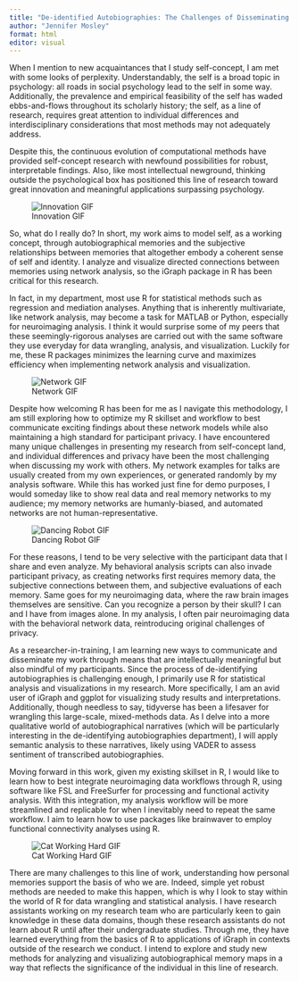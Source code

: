 ```yaml
---
title: "De-identified Autobiographies: The Challenges of Disseminating Personal Research"
author: "Jennifer Mosley"
format: html
editor: visual
---
```


When I mention to new acquaintances that I study self-concept, I am met with some looks of perplexity. Understandably, the self is a broad topic in psychology: all roads in social psychology lead to the self in some way. Additionally, the prevalence and empirical feasibility of the self has waded ebbs-and-flows throughout its scholarly history; the self, as a line of research, requires great attention to individual differences and interdisciplinary considerations that most methods may not adequately address.

Despite this, the continuous evolution of computational methods have provided self-concept research with newfound possibilities for robust, interpretable findings. Also, like most intellectual newground, thinking outside the psychological box has positioned this line of research toward great innovation and meaningful applications surpassing psychology.

![Innovation GIF](~/GitLab/Blog/learn-with-jen/posts/Post Gifs/innovation.gif)

So, what do I really do? In short, my work aims to model self, as a working concept, through autobiographical memories and the subjective relationships between memories that altogether embody a coherent sense of self and identity. I analyze and visualize directed connections between memories using network analysis, so the iGraph package in R has been critical for this research.

In fact, in my department, most use R for statistical methods such as regression and mediation analyses. Anything that is inherently multivariate, like network analysis, may become a task for MATLAB or Python, especially for neuroimaging analysis. I think it would surprise some of my peers that these seemingly-rigorous analyses are carried out with the same software they use everyday for data wrangling, analysis, and visualization. Luckily for me, these R packages minimizes the learning curve and maximizes efficiency when implementing network analysis and visualization.

![Network GIF](~/GitLab/Blog/learn-with-jen/posts/Post Gifs/network_glow.gif)

Despite how welcoming R has been for me as I navigate this methodology, I am still exploring how to optimize my R skillset and workflow to best communicate exciting findings about these network models while also maintaining a high standard for participant privacy. I have encountered many unique challenges in presenting my research from self-concept land, and individual differences and privacy have been the most challenging when discussing my work with others. My network examples for talks are usually created from my own experiences, or generated randomly by my analysis software. While this has worked just fine for demo purposes, I would someday like to show real data and real memory networks to my audience; my memory networks are humanly-biased, and automated networks are not human-representative.

![Dancing Robot GIF](~/GitLab/Blog/learn-with-jen/posts/Post Gifs/dancing_robot.gif)

For these reasons, I tend to be very selective with the participant data that I share and even analyze. My behavioral analysis scripts can also invade participant privacy, as creating networks first requires memory data, the subjective connections between them, and subjective evaluations of each memory. Same goes for my neuroimaging data, where the raw brain images themselves are sensitive. Can you recognize a person by their skull? I can and I have from images alone. In my analysis, I often pair neuroimaging data with the behavioral network data, reintroducing original challenges of privacy.

As a researcher-in-training, I am learning new ways to communicate and disseminate my work through means that are intellectually meaningful but also mindful of my participants. Since the process of de-identifying autobiographies is challenging enough, I primarily use R for statistical analysis and visualizations in my research. More specifically, I am an avid user of iGraph and ggplot for visualizing study results and interpretations. Additionally, though needless to say, tidyverse has been a lifesaver for wrangling this large-scale, mixed-methods data. As I delve into a more qualitative world of autobiographical narratives (which will be particularly interesting in the de-identifying autobiographies department), I will apply semantic analysis to these narratives, likely using VADER to assess sentiment of transcribed autobiographies.

Moving forward in this work, given my existing skillset in R, I would like to learn how to best integrate neuroimaging data workflows through R, using software like FSL and FreeSurfer for processing and functional activity analysis. With this integration, my analysis workflow will be more streamlined and replicable for when I inevitably need to repeat the same workflow. I aim to learn how to use packages like brainwaver to employ functional connectivity analyses using R.

![Cat Working Hard GIF](~/GitLab/Blog/learn-with-jen/posts/Post Gifs/cat_working.gif)

There are many challenges to this line of work, understanding how personal memories support the basis of who we are. Indeed, simple yet robust methods are needed to make this happen, which is why I look to stay within the world of R for data wrangling and statistical analysis. I have research assistants working on my research team who are particularly keen to gain knowledge in these data domains, though these research assistants do not learn about R until after their undergraduate studies. Through me, they have learned everything from the basics of R to applications of iGraph in contexts outside of the research we conduct. I intend to explore and study new methods for analyzing and visualizing autobiographical memory maps in a way that reflects the significance of the individual in this line of research.
